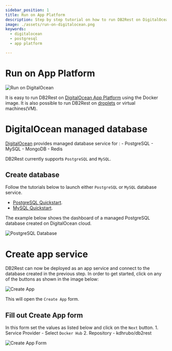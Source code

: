 ```yaml
---
sidebar_position: 1
title: Run on App Platform
description: Step by step tutorial on how to run DB2Rest on DigitalOcean Cloud.
image: ./assets/run-on-digitalocean.png
keywords:
  - digitalocean
  - postgresql
  - app platform

---
```


# Run on App Platform

![Run on DigitalOcean](./assets/run-on-digitalocean.png "Run on DigitalOcean")

It is easy to run DB2Rest on [DigitalOcean App Platform](https://www.digitalocean.com/products/app-platform) using the Docker image.
It is also possible to run DB2Rest on [droplets](https://www.digitalocean.com/products/droplets) or virtual machines(VM).

# DigitalOcean managed database

[DigitalOcean](https://www.digitalocean.com/) provides managed database service for :
    - PostgreSQL
    - MySQL
    - MongoDB
    - Redis

DB2Rest currently supports `PostgreSQL` and `MySQL`.


## Create database

Follow the tutorials below to launch either `PostgreSQL` or `MySQL` database service.

 - [PostgreSQL Quickstart](https://docs.digitalocean.com/products/databases/postgresql/getting-started/quickstart/).
 - [MySQL Quickstart](https://docs.digitalocean.com/products/databases/mysql/getting-started/quickstart/).

The example below shows the dashboard of a managed PostgreSQL database created on DigitalOcean cloud.

![PostgreSQL Database](./assets/pgsql-instance.png "PostgreSQL Database")


# Create app service

DB2Rest can now be deployed as an app service and connect to the database created in the previous step.
In order to get started, click on any of the buttons as shown in the image below:

![Create App](./assets/create-app.png "Create App")

This will open the `Create App` form.

## Fill out Create App form

In this form set the values as listed below and click on the `Next` button.
    1. Service Provider - Select `Docker Hub`
    2. Repository - kdhrubo/db2rest

![Create App Form](./assets/create-app-form.png "Create App Form")
